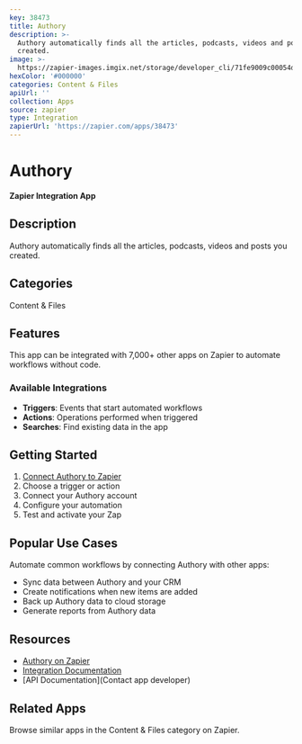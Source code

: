 ```yaml
---
key: 38473
title: Authory
description: >-
  Authory automatically finds all the articles, podcasts, videos and posts you
  created.
image: >-
  https://zapier-images.imgix.net/storage/developer_cli/71fe9009c00054d565ddeb0e89611e9b.png?auto=format%2Ccompress&ixlib=python-3.0.0&q=50
hexColor: '#000000'
categories: Content & Files
apiUrl: ''
collection: Apps
source: zapier
type: Integration
zapierUrl: 'https://zapier.com/apps/38473'
---
```

# Authory

**Zapier Integration App**

## Description

Authory automatically finds all the articles, podcasts, videos and posts you created.

## Categories

Content & Files

## Features

This app can be integrated with 7,000+ other apps on Zapier to automate workflows without code.

### Available Integrations

- **Triggers**: Events that start automated workflows
- **Actions**: Operations performed when triggered
- **Searches**: Find existing data in the app

## Getting Started

1. [Connect Authory to Zapier](https://zapier.com/apps/38473)
2. Choose a trigger or action
3. Connect your Authory account
4. Configure your automation
5. Test and activate your Zap

## Popular Use Cases

Automate common workflows by connecting Authory with other apps:

- Sync data between Authory and your CRM
- Create notifications when new items are added
- Back up Authory data to cloud storage
- Generate reports from Authory data

## Resources

- [Authory on Zapier](https://zapier.com/apps/38473)
- [Integration Documentation](https://zapier.com/apps/38473/integrations)
- [API Documentation](Contact app developer)

## Related Apps

Browse similar apps in the Content & Files category on Zapier.
